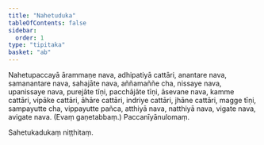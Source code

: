 ```yaml
---
title: "Nahetuduka"
tableOfContents: false
sidebar:
  order: 1
type: "tipitaka"
basket: "ab"
---
```



<DynamicBreadcrumb />

<Division number="125">

<Paragraph number="347">
Nahetupaccayā ārammaṇe nava, adhipatiyā cattāri, anantare nava, samanantare nava, sahajāte nava, aññamaññe cha, nissaye nava, upanissaye nava, purejāte tīṇi, pacchājāte tīṇi, āsevane nava, kamme cattāri, vipāke cattāri, āhāre cattāri, indriye cattāri, jhāne cattāri, magge tīṇi, sampayutte cha, vippayutte pañca, atthiyā nava, natthiyā nava, vigate nava, avigate nava. (Evaṃ gaṇetabbaṃ.)

</Paragraph>
</Division>

<Paragraph number="348" type="center">
Paccanīyānulomaṃ.

  
Sahetukadukaṃ niṭṭhitaṃ.
</Paragraph>
